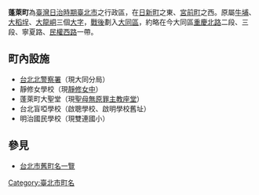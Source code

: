 {{japanese|japanese=蓬莱町|kana=ほうらいちょう|romaji=Hōraichō}}
'''蓬萊町'''為[[臺灣|臺灣]][[臺灣日治時期|日治時期]][[臺北市_(州轄市)|臺北市]]之行政區，在[[日新町_(臺北市)|日新町]]之東、[[宮前町_(臺北市)|宮前町]]之西。原屬[[牛埔_(臺北市)|牛埔]]、[[大稻埕|大稻埕]]、[[大龍峒|大龍峒]]三個[[大字|大字]]，[[臺灣戰後時期|戰後]]劃入[[大同區_(臺北市)|大同區]]，約略在今大同區[[重慶北路_(臺北市)|重慶北路]]二段、三段、寧夏路、[[民權西路|民權西路]]一帶。

==町內設施==
*[[台北北警察署|台北北警察署]]（現大同分局）
*靜修女學校（現[[靜修女中|靜修女中]]）
*蓬萊町大聖堂（現[[聖母無原罪主教座堂_(台北市)|聖母無原罪主教座堂]]）
*台北盲啞學校（啟聰學校、啟明學校舊址）
*明治國民學校（現雙連國小）

==參見==
*[[台北市舊町名一覽|台北市舊町名一覽]]

{{台北市舊町名}}

[[Category:臺北市町名|Category:臺北市町名]]